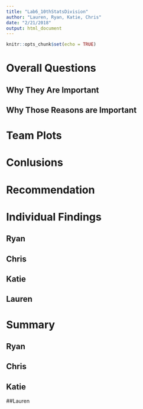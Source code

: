 ```yaml
---
title: "Lab6_10thStatsDivision"
author: "Lauren, Ryan, Katie, Chris"
date: "2/21/2018"
output: html_document
---
```


```r
knitr::opts_chunk$set(echo = TRUE)
```

# Overall Questions


## Why They Are Important

## Why Those Reasons are Important

# Team Plots

# Conlusions

# Recommendation

# Individual Findings

## Ryan

## Chris

## Katie
 
## Lauren


# Summary

## Ryan

## Chris

## Katie

##Lauren